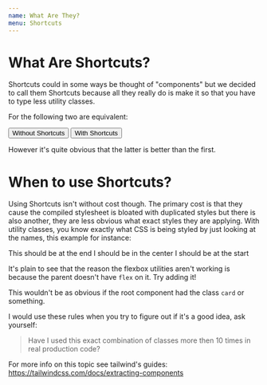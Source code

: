 ```yaml
---
name: What Are They?
menu: Shortcuts
---
```


# What Are Shortcuts?

Shortcuts could in some ways be thought of "components" but we decided to call them Shortcuts because
all they really do is make it so that you have to type less utility classes.

For the following two are equivalent:


<Playground>
  <button
    className={`
    border-0 rounded-sm transition-all font-semibold
    bg-blue text-white hover\:bg-darkBlue
    focus\:outline-none focus\:shadow-focus
    px-5 py-4 mr-4`}
  >
    Without Shortcuts
  </button>
  <button className="btn btn--primary px-5 py-4 mr-4">With Shortcuts</button>
</Playground>

However it's quite obvious that the latter is better than the first.

# When to use Shortcuts?

Using Shortcuts isn't without cost though. The primary cost is that they
cause the compiled stylesheet is bloated with duplicated styles but there
is also another, they are less obvious what exact styles they are applying.
With utility classes, you know exactly what CSS is being styled by just looking
at the names, this example for instance:

<Playground>
  <div className="bg-white shadow-md h-64 p-4">
    <span className="self-end">This should be at the end</span>
    <span className="self-center">I should be in the center</span>
    <span className="self-start">I should be at the start</span>
  </div>
</Playground>

It's plain to see that the reason the flexbox utilities aren't working is because
the parent doesn't have `flex` on it. Try adding it!

This wouldn't be as obvious if the root component had the class `card` or something.

I would use these rules when you try to figure out if it's a good idea, ask yourself:

> Have I used this exact combination of classes more then 10 times in real production code?

For more info on this topic see tailwind's guides: https://tailwindcss.com/docs/extracting-components

